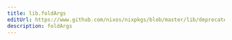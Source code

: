 ```yaml
---
title: lib.foldArgs
editUrl: https://www.github.com/nixos/nixpkgs/blob/master/lib/deprecated.nix#L23C14
description: foldArgs
---
```




<LinkCard
    title="Contribute Now!"
    description="API Documentation is done in our source code"
    href="https://www.github.com/nixos/nixpkgs/blob/master/lib/deprecated.nix#L23C14"
/>


